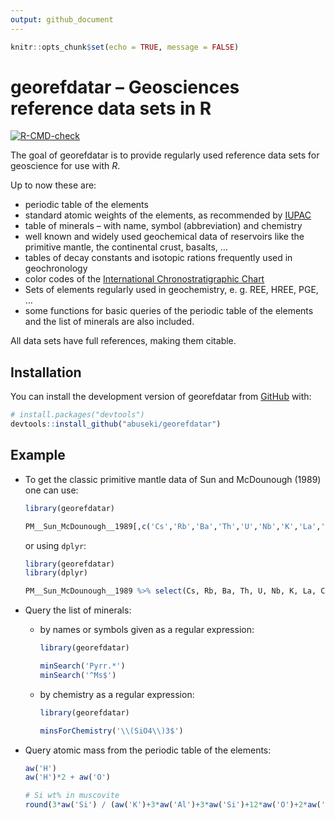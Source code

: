 ```yaml
---
output: github_document
---
```

```r
knitr::opts_chunk$set(echo = TRUE, message = FALSE)
```
# georefdatar -- Geosciences reference data sets in R


<!-- badges: start -->
[![R-CMD-check](https://github.com/abuseki/georefdatar/actions/workflows/R-CMD-check.yaml/badge.svg)](https://github.com/abuseki/georefdatar/actions/workflows/R-CMD-check.yaml)
<!-- badges: end -->

The goal of georefdatar is to provide regularly used reference data sets for
geoscience for use with _R_.  

Up to now these are:

* periodic table of the elements
* standard atomic weights of the elements, as recommended by [IUPAC](https://iupac.org)
* table of minerals -- with name, symbol (abbreviation) and chemistry
* well known and widely used geochemical data of reservoirs like the primitive
  mantle, the continental crust, basalts, ...
* tables of decay constants and isotopic rations frequently used in
  geochronology
* color codes of the [International Chronostratigraphic Chart](https://stratigraphy.org/chart)
* Sets of elements regularly used in geochemistry, e. g. REE, HREE, PGE, ... 
* some functions for basic queries of the periodic table of the elements and the
  list of minerals are also included.

All data sets have full references, making them citable.

## Installation

You can install the development version of georefdatar from [GitHub](https://github.com/) with:

``` r
# install.packages("devtools")
devtools::install_github("abuseki/georefdatar")
```

## Example

* To get the classic primitive mantle data of Sun and McDounough (1989) one can use:

  ```r
  library(georefdatar)
  
  PM__Sun_McDounough__1989[,c('Cs','Rb','Ba','Th','U','Nb','K','La','Ce','Pb','Pr','Sr','P','Nd','Zr','Sm','Eu','Ti','Dy','Y','Yb','Lu')]
  ```
  
  or using `dplyr`:
  ```r
  library(georefdatar)
  library(dplyr)
  
  PM__Sun_McDounough__1989 %>% select(Cs, Rb, Ba, Th, U, Nb, K, La, Ce, Pb, Pr, Sr, P, Nd, Zr, Sm, Eu, Ti, Dy, Y, Yb, Lu)
  ```
  
* Query the list of minerals:
  * by names or symbols given as a regular expression:
    ```r
    library(georefdatar)
    
    minSearch('Pyrr.*')
    minSearch('^Ms$')
    ```
  
  * by chemistry as a regular expression:
    ```r
    library(georefdatar)

    minsForChemistry('\\(SiO4\\)3$')
    ```

* Query atomic mass from the periodic table of the elements:
  ```r
  aw('H')
  aw('H')*2 + aw('O')

  # Si wt% in muscovite
  round(3*aw('Si') / (aw('K')+3*aw('Al')+3*aw('Si')+12*aw('O')+2*aw('H')) * 100, 2)
  ```
  
